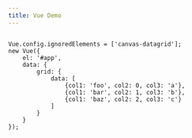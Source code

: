 ```yaml
---
title: Vue Demo
---
```



<SandpackEditor>

```vue 

Vue.config.ignoredElements = ['canvas-datagrid'];
new Vue({
    el: '#app',
    data: {
        grid: {
            data: [
                {col1: 'foo', col2: 0, col3: 'a'},
                {col1: 'bar', col2: 1, col3: 'b'},
                {col1: 'baz', col2: 2, col3: 'c'}
            ]
        }
    }
});
```

</SandpackEditor>